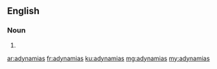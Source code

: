 ==English==

===Noun===
{{head|en|plural}}

# {{plural of|adynamia|lang=en}}

[[ar:adynamias]]
[[fr:adynamias]]
[[ku:adynamias]]
[[mg:adynamias]]
[[my:adynamias]]